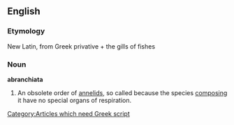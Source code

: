 ==English==

===Etymology===
New Latin, from Greek privative + the gills of fishes [[Category:Articles which need Greek script]]

===Noun===
'''abranchiata'''

# {{Zoölogy}} An obsolete order of [[annelid]]s, so called because the species [[composing]] it have no special organs of respiration.